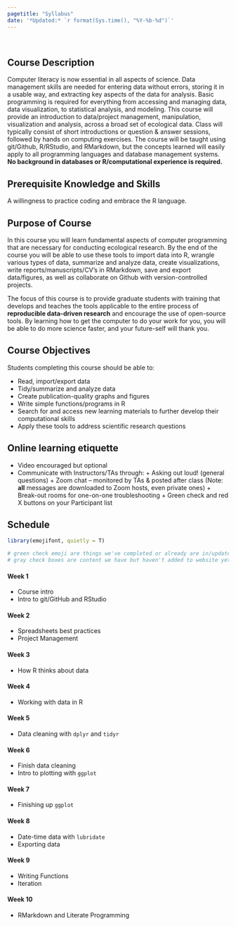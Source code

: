 ```yaml
---
pagetitle: "Syllabus"
date: '*Updated:* `r format(Sys.time(), "%Y-%b-%d")`'
---
```


<br>

## Course Description

Computer literacy is now essential in all aspects of science. Data management skills are needed for entering data without errors, storing it in a usable way, and extracting key aspects of the data for analysis. Basic programming is required for everything from accessing and managing data, data visualization, to statistical analysis, and modeling. This course will provide an introduction to data/project management, manipulation, visualization and analysis, across a broad set of ecological data. Class will typically consist of short introductions or question & answer sessions, followed by hands on computing exercises. The course will be taught using git/Github, R/RStudio, and RMarkdown, but the concepts learned will easily apply to all programming languages and database management systems. **No background in databases or R/computational experience is required.**

## Prerequisite Knowledge and Skills

A willingness to practice coding and embrace the R language.

## Purpose of Course

In this course you will learn fundamental aspects of computer programming that are necessary for conducting ecological research. By the end of the course you will be able to use these tools to import data into R, wrangle various types of data, summarize and analyze data, create visualizations, write reports/manuscripts/CV’s in RMarkdown, save and export data/figures, as well as collaborate on Github with version-controlled projects.  

The focus of this course is to provide graduate students with training that develops and teaches the tools applicable to the entire process of **reproducible data-driven research** and encourage the use of open-source tools. By learning how to get the computer to do your work for you, you will be able to do more science faster, and your future-self will thank you.

## Course Objectives

Students completing this course should be able to:

 - Read, import/export data
 - Tidy/summarize and analyze data
 - Create publication-quality graphs and figures
 - Write simple functions/programs in R
 - Search for and access new learning materials to further develop their computational skills
 - Apply these tools to address scientific research questions

## Online learning etiquette  

 - Video encouraged but optional
 - Communicate with Instructors/TAs through: 
        + Asking out loud! (general questions)
        + Zoom chat -- monitored by TAs & posted after class (Note: **all** messages are downloaded to Zoom hosts, even private ones)
        + Break-out rooms for one-on-one troubleshooting
        + Green check and red X buttons on your Participant list     

## Schedule

<!-- 
previously used the emo package now using emojifont as it's CRAN ready
devtools::install_github("hadley/emo") 
http://emoji.muan.co/ to look up emoji

/-->

```r

library(emojifont, quietly = T)

# green check emoji are things we've completed or already are in/updated, 
# gray check boxes are content we have but haven't added to website yet
```

#### Week 1
- Course intro
- Intro to git/GitHub and RStudio

#### Week 2
- Spreadsheets best practices
- Project Management
 
#### Week 3
- How R thinks about data

#### Week 4
- Working with data in R

#### Week 5
- Data cleaning with `dplyr` and `tidyr`

#### Week 6
- Finish data cleaning
- Intro to plotting with `ggplot`

#### Week 7
- Finishing up `ggplot`

#### Week 8
- Date-time data with `lubridate`
- Exporting data

#### Week 9
- Writing Functions
- Iteration

#### Week 10
- RMarkdown and Literate Programming
